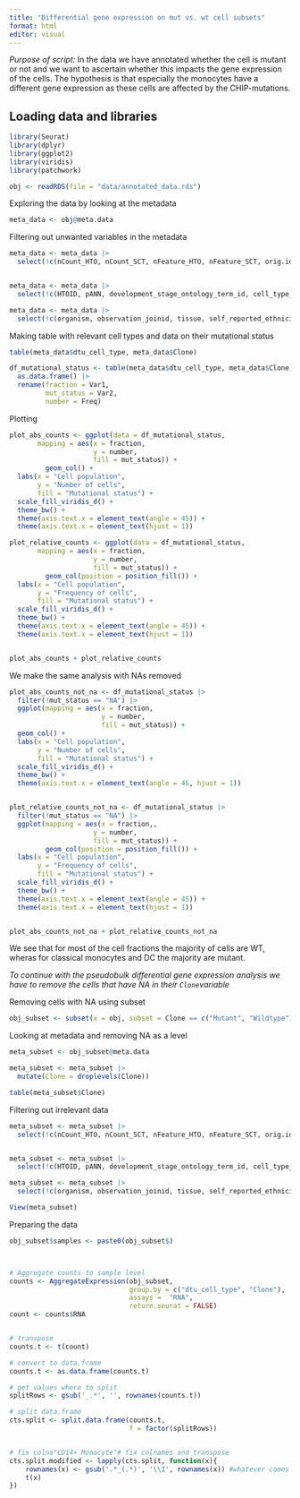 ```yaml
---
title: "Differential gene expression on mut vs. wt cell subsets"
format: html
editor: visual
---
```


*Purpose of script:*
In the data we have annotated whether the cell is mutant or not and we want to ascertain whether this impacts the gene expression of the cells. 
The hypothesis is that especially the monocytes have a different gene expression as these cells are affected by the CHIP-mutations. 


## Loading data and libraries

```r
library(Seurat)
library(dplyr)
library(ggplot2)
library(viridis)
library(patchwork)

obj <- readRDS(file = "data/annotated_data.rds")
```

Exploring the data by looking at the metadata
```r
meta_data <- obj@meta.data
```

Filtering out unwanted variables in the metadata
```r
meta_data <- meta_data |> 
  select(!c(nCount_HTO, nCount_SCT, nFeature_HTO, nFeature_SCT, orig.ident, HTO_secondID, HTO_classification.global, CHIP, LANE, ProjectID, HTO_maxID, HTO_margin, ni.0.1:ni.1.5, sex_ontology_term_id, assay_ontology_term_id, suspension_type))


meta_data <- meta_data |> 
  select(!c(HTOID, pANN, development_stage_ontology_term_id, cell_type_ontology_term_id, self_reported_ethnicity_ontology_term_id, is_primary_data, tissue_type, tissue_ontology_term_id, organism_ontology_term_id, disease_ontology_term_id))

meta_data <- meta_data |> 
  select(!c(organism, observation_joinid, tissue, self_reported_ethnicity, development_stage, all, ribo_DTU, hemo_DTU, percent.mt))
```



Making table with relevant cell types and data on their mutational status
```r
table(meta_data$dtu_cell_type, meta_data$Clone)
```

```r
df_mutational_status <- table(meta_data$dtu_cell_type, meta_data$Clone) |> 
  as.data.frame() |> 
  rename(fraction = Var1, 
         mut_status = Var2, 
         number = Freq)
```

Plotting
```r
plot_abs_counts <- ggplot(data = df_mutational_status, 
       mapping = aes(x = fraction,
                     y = number, 
                     fill = mut_status)) +
         geom_col() +
  labs(x = "Cell population", 
       y = "Number of cells", 
       fill = "Mutational status") +
  scale_fill_viridis_d() +
  theme_bw() +
  theme(axis.text.x = element_text(angle = 45)) +
  theme(axis.text.x = element_text(hjust = 1))

plot_relative_counts <- ggplot(data = df_mutational_status, 
       mapping = aes(x = fraction,
                     y = number, 
                     fill = mut_status)) +
         geom_col(position = position_fill()) +
  labs(x = "Cell population", 
       y = "Frequency of cells", 
       fill = "Mutational status") +
  scale_fill_viridis_d() +
  theme_bw() +
  theme(axis.text.x = element_text(angle = 45)) +
  theme(axis.text.x = element_text(hjust = 1))


plot_abs_counts + plot_relative_counts
```
We make the same analysis with NAs removed
```r
plot_abs_counts_not_na <- df_mutational_status |>
  filter(!mut_status == "NA") |>
  ggplot(mapping = aes(x = fraction,
                       y = number, 
                       fill = mut_status)) +
  geom_col() +
  labs(x = "Cell population", 
       y = "Number of cells", 
       fill = "Mutational status") +
  scale_fill_viridis_d() +
  theme_bw() +
  theme(axis.text.x = element_text(angle = 45, hjust = 1))


plot_relative_counts_not_na <- df_mutational_status |>
  filter(!mut_status == "NA") |>
  ggplot(mapping = aes(x = fraction,,
                     y = number, 
                     fill = mut_status)) +
         geom_col(position = position_fill()) +
  labs(x = "Cell population", 
       y = "Frequency of cells", 
       fill = "Mutational status") +
  scale_fill_viridis_d() +
  theme_bw() +
  theme(axis.text.x = element_text(angle = 45)) +
  theme(axis.text.x = element_text(hjust = 1))


plot_abs_counts_not_na + plot_relative_counts_not_na

```
We see that for most of the cell fractions the majority of cells are WT, wheras for classical monocytes and DC the majority are mutant. 

*To continue with the pseudobulk differential gene expression analysis we have to remove the cells that have NA in their `Clone`variable*

Removing cells with NA using subset

```r
obj_subset <- subset(x = obj, subset = Clone == c("Mutant", "Wildtype"))
```
Looking at metadata and removing NA as a level
```r
meta_subset <- obj_subset@meta.data

meta_subset <- meta_subset |> 
  mutate(Clone = droplevels(Clone))

table(meta_subset$Clone)
```
Filtering out irrelevant data
```r
meta_subset <- meta_subset |> 
  select(!c(nCount_HTO, nCount_SCT, nFeature_HTO, nFeature_SCT, orig.ident, HTO_secondID, HTO_classification.global, CHIP, LANE, ProjectID, HTO_maxID, HTO_margin, ni.0.1:ni.1.5, sex_ontology_term_id, assay_ontology_term_id, suspension_type))


meta_subset <- meta_subset |> 
  select(!c(HTOID, pANN, development_stage_ontology_term_id, cell_type_ontology_term_id, self_reported_ethnicity_ontology_term_id, is_primary_data, tissue_type, tissue_ontology_term_id, organism_ontology_term_id, disease_ontology_term_id))

meta_subset <- meta_subset |> 
  select(!c(organism, observation_joinid, tissue, self_reported_ethnicity, development_stage, all, ribo_DTU, hemo_DTU, percent.mt, assay, donor_disease))

View(meta_subset)
```


Preparing the data
```r
obj_subset$samples <- paste0(obj_subset$)



# Aggregate counts to sample level
counts <- AggregateExpression(obj_subset, 
                              group.by = c("dtu_cell_type", "Clone"),
                              assays =  "RNA",
                              return.seurat = FALSE)
count <- counts$RNA


# transpose
counts.t <- t(count)

# convert to data.frame
counts.t <- as.data.frame(counts.t)

# get values where to split
splitRows <- gsub('_.*', '', rownames(counts.t))

# split data.frame
cts.split <- split.data.frame(counts.t,
                              f = factor(splitRows))


# fix colna"CD14+ Monocyte"# fix colnames and transpose
cts.split.modified <- lapply(cts.split, function(x){
    rownames(x) <- gsub('.*_(.*)', '\\1', rownames(x)) #whatever comes after the underscore in the row names will be retained in the final result.
    t(x)
})
```






